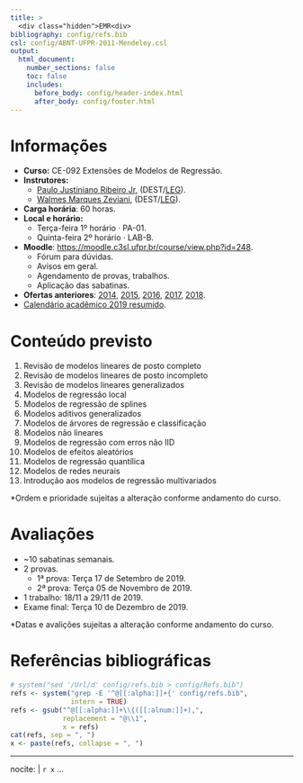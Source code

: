 ```yaml
---
title: >
  <div class="hidden">EMR<div>
bibliography: config/refs.bib
csl: config/ABNT-UFPR-2011-Mendeley.csl
output:
  html_document:
    number_sections: false
    toc: false
    includes:
      before_body: config/header-index.html
      after_body: config/footer.html
---
```


# Informações

  + **Curso:** CE-092 Extensões de Modelos de Regressão.
  + **Instrutores:**
    - [Paulo Justiniano Ribeiro Jr], (DEST/[LEG]).
    - [Walmes Marques Zeviani], (DEST/[LEG]).
  + **Carga horária**: 60 horas.
  + **Local e horário:**
    - Terça-feira 1º horário · PA-01.
    - Quinta-feira 2º horário · LAB-B.
  + **Moodle**: <https://moodle.c3sl.ufpr.br/course/view.php?id=248>.
    - Fórum para dúvidas.
    - Avisos em geral.
    - Agendamento de provas, trabalhos.
    - Aplicação das sabatinas.
  + **Ofertas anteriores**:
    [2014](http://leg.ufpr.br/doku.php/disciplinas:ce092-2014-02),
    [2015](http://leg.ufpr.br/doku.php/disciplinas:ce092-2015-02),
    [2016](http://leg.ufpr.br/doku.php/disciplinas:ce092-2016-02),
    [2017](http://leg.ufpr.br/doku.php/disciplinas:ce092-2017-02),
    [2018](http://leg.ufpr.br/doku.php/disciplinas:ce092-2018-02).
  + [Calendário acadêmico 2019 resumido](http://www.coordest.ufpr.br/wp-content/uploads/2019/03/Calendario-Ilustrado.jpg).

# Conteúdo previsto

  1. Revisão de modelos lineares de posto completo
  2. Revisão de modelos lineares de posto incompleto
  3. Revisão de modelos lineares generalizados
  4. Modelos de regressão local
  5. Modelos de regressão de splines
  6. Modelos aditivos generalizados
  7. Modelos de árvores de regressão e classificação
  8. Modelos não lineares
  9. Modelos de regressão com erros não IID
  10. Modelos de efeitos aleatórios
  11. Modelos de regressão quantílica
  12. Modelos de redes neurais
  13. Introdução aos modelos de regressão multivariados

\*Ordem e prioridade sujeitas a alteração conforme andamento do curso.

# Avaliações

  * ~10 sabatinas semanais.
  * 2 provas.
    * 1ª prova: Terça 17 de Setembro de 2019.
    * 2ª prova: Terça 05 de Novembro de 2019.
  * 1 trabalho: 18/11 a 29/11 de 2019.
  * Exame final: Terça 10 de Dezembro de 2019.

\*Datas e avalições sujeitas a alteração conforme andamento do curso.

# Referências bibliográficas

```r
# system("sed '/Url/d' config/refs.bib > config/Refs.bib")
refs <- system("grep -E '^@[[:alpha:]]+{' config/refs.bib",
               intern = TRUE)
refs <- gsub("^@[[:alpha:]]+\\{([[:alnum:]]+),",
             replacement = "@\\1",
             x = refs)
cat(refs, sep = ", ")
x <- paste(refs, collapse = ", ")
```

---
nocite: |
  `r x`
...

<!-- Coloca as referências aqui. -->
<div id="refs">
</div>

<!-- links -->
[Walmes Marques Zeviani]: http://leg.ufpr.br/~walmes
[Paulo Justiniano Ribeiro Jr]: http://leg.ufpr.br/~walmes
[LEG]: http://www.leg.ufpr.br
